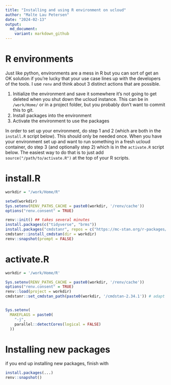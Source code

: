 ```yaml
---
title: "Installing and using R environment on ucloud"
author: "Malte Lau Petersen"
date: "2024-02-13"
output:
  md_document:
    variant: markdown_github
---
```


# R environments

Just like python, environments are a mess in R but you can sort of get an OK solution if you're lucky that your use case lines up with the developers of the tools. I use `renv` and think about 3 distinct actions that are possible.

1. Initialize the environment and save it somewhere it's not going to get deleted when you shut down the ucloud instance. This can be in `/work/Home/` or in a project folder, but you probably don't want to commit this to git.
2. Install packages into the environment
3. Activate the environment to use the packages

In order to set up your environment, do step 1 and 2 (which are both in the `install.R` script below). This should only be needed once. When you have your environment set up and want to run something in a fresh ucloud container, do step 3 (and optionally step 2) which is in the `activate.R` script below. The easiest way to do that is to just add `source("/path/to/activate.R")` at the top of your R scripts.

# install.R
```r
workdir = "/work/Home/R"

setwd(workdir)
Sys.setenv(RENV_PATHS_CACHE = paste0(workdir, '/renv/cache'))
options("renv.consent" = TRUE)

renv::init() ## takes several minutes
install.packages(c("tidyverse", "brms"))
install.packages("cmdstanr", repos = c("https://mc-stan.org/r-packages/", getOption("repos")))
cmdstanr::install_cmdstan(dir = workdir)
renv::snapshot(prompt = FALSE)

```

# activate.R
```r
workdir = '/work/Home/R'

Sys.setenv(RENV_PATHS_CACHE = paste0(workdir, '/renv/cache'))
options("renv.consent" = TRUE)
renv::load(project = workdir)
cmdstanr::set_cmdstan_path(paste0(workdir, '/cmdstan-2.34.1')) # adapt for newer versions of cmdstanr


Sys.setenv(
  MAKEFLAGS = paste0(
    "-j", 
    parallel::detectCores(logical = FALSE)
  ))

```

# Installing new packages
if you end up installing new packages, finish with
```r
install.packages(...)
renv::snapshot()
```

